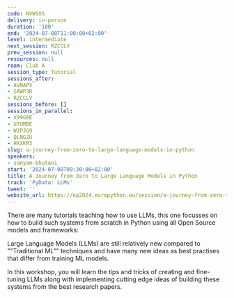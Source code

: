 ```yaml
---
code: NVWSXS
delivery: in-person
duration: '180'
end: '2024-07-08T11:00:00+02:00'
level: intermediate
next_session: RZCCLV
prev_session: null
resources: null
room: Club A
session_type: Tutorial
sessions_after:
- AVNAPX
- SAWP3R
- RZCCLV
sessions_before: []
sessions_in_parallel:
- X99G8E
- U7UMBE
- WJPJG9
- QLNGZU
- HXXKM3
slug: a-journey-from-zero-to-large-language-models-in-python
speakers:
- sanyam-bhutani
start: '2024-07-08T09:30:00+02:00'
title: A Journey from Zero to Large Language Models in Python
track: 'PyData: LLMs'
tweet: ''
website_url: https://ep2024.europython.eu/session/a-journey-from-zero-to-large-language-models-in-python
---
```


There are many tutorials teaching how to use LLMs, this one focusses on how to build such systems from scratch in Python using all Open Source models and frameworks:

Large Language Models (LLMs) are still relatively new compared to ""Traditional ML"" techniques and have many new ideas as best practises that differ from training ML models.

In this workshop, you will learn the tips and tricks of creating and fine-tuning LLMs along with implementing cutting edge ideas of building these systems from the best research papers.
